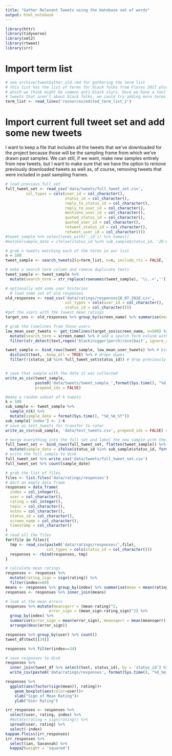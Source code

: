 ```yaml
---
title: "Gather Relevant Tweets using the Hatebase set of words"
output: html_notebook
---
```


```r
library(httr)
library(tidyverse)
library(xml2)
library(rtweet)
library(irr)
```


# Import term list
```r
# see archive/tweetGather_old.rmd for gathering the term list
# this list has the list of terms for black folks from Flores 2017 plus some extra terms 
# which we think might be common anti-black slurs. Once we have a tool for separating out 
# tweets that aren't about black folks, we could try adding more terms
term_list <- read_lines('resources/edited_term_list_2')
```

# Import current full tweet set and add some new tweets
I want to keep a file that includes all the tweets that we've downloaded for the project because those will be the sampling frame from which we've drawn past samples. We can still, if we want, make new samples entirely from new tweets, but I want to make sure that we have the option to remove previously downloaded tweets as well as, of course, removing tweets that were included in past sampling frames.
```r
# load previous full set
full_tweet_set <- read_csv('data/tweets/full_tweet_set.csv', 
         col_types = cols(user_id = col_character(),
                          status_id = col_character(),
                          reply_to_status_id = col_character(),
                          reply_to_user_id = col_character(),
                          mentions_user_id = col_character(),
                          quoted_status_id = col_character(),
                          quoted_user_id = col_character(),
                          retweet_status_id = col_character(),
                          retweet_user_id = col_character()))
#tweet_sample %>% select(ends_with('_id')) %>% names()
#mutate(sample_date = ifelse(status_id %in% sub_sample$status_id, '20-07-2018',sample_date)) %>% write_csv('data/tweets/full_tweet_set.csv')
```


```r
# grab n tweets matching each of the terms in our list
n = 100
tweet_sample <- search_tweets2(q=term_list, n=n, include_rts = FALSE, lang = "en")

# make a search term column and remove duplicate texts
tweet_sample <- tweet_sample %>% 
  mutate(search_term = str_replace(rownames(tweet_sample), '\\..+',''))

# optionally add some user histories
  # load some set of old responses
old_responses <- read_csv('data/ratings/responses18_07_2018.csv', 
                          col_types = cols(user_id = col_character(),
                          status_id = col_character()))
#get the users with the lowest mean ratings
target_sns <- old_responses %>% group_by(screen_name) %>% summarise(mean = mean(mean)) %>% arrange(mean) %>% head(3)

# grab the timelines from those users
low_mean_user_tweets <- get_timelines(target_sns$screen_name, n=500) %>%
  mutate(search_term = screen_name) %>% # add a search term colunm with the screen_name
  filter(str_detect(text,regex('black|nigger|porch|race|bait', ignore_case = T)), is.na(`retweet_created_at`)) #filter to some relavent terms

tweet_sample <- bind_rows(tweet_sample, low_mean_user_tweets) %>% # bind with tweet sample
  distinct(text, .keep_all = TRUE) %>% # drope dupes
  filter(!(status_id %in% full_tweet_set$status_id)) # drop previously collected tweets


# save that sample with the date it was collected
write_as_csv(tweet_sample, 
             paste0('data/tweets/tweet_sample_',format(Sys.time(), "%d_%m_%Y"),'.csv'), 
             prepend_ids = FALSE)

```


```r
#make a random subset of k tweets
k = 100
sub_sample <- tweet_sample %>% 
  sample_n(k) %>% 
  mutate(sample_date = format(Sys.time(), "%d_%m_%Y"))
sub_sample['index'] <- 1:k
# save as test_tweets for transfer to rater
write_as_csv(sub_sample, 'data/test_tweets.csv', prepend_ids = FALSE) # save sample as csv

# merge everything into the full set and label the new sample with the date
full_tweet_set <- bind_rows(full_tweet_set, flatten(tweet_sample)) %>% 
  mutate(sample_date = ifelse(status_id %in% sub_sample$status_id, format(Sys.time(), "%d_%m_%Y"),sample_date))
# write the full sample to disk
full_tweet_set %>% write_csv('data/tweets/full_tweet_set.csv')
full_tweet_set %>% count(sample_date)
```


```r
# grab the list of files
files <- list.files('data/ratings/responses')
# dart an empty data frame
responses = data_frame(
  index = col_integer(),
  user = col_character(),
  rating = col_integer(),
  topic = col_character(),
  notes = col_character(),
  status_id = col_character(),
  screen_name = col_character(),
  timestamp = col_character()
)
# read all the files
for(file in files){
  tmp <- read_csv(paste0('data/ratings/responses/',file), 
                  col_types = cols(status_id = col_character()))
  responses <- rbind(responses, tmp)
}

# calculate mean ratings
responses <- responses %>% 
  mutate(rating_sign = sign(rating)) %>%
  filter(index<=60)
means <- responses %>% group_by(index) %>% summarise(mean = mean(rating), sd = sd(rating), mean_sign = mean(rating_sign))
responses <- responses %>% inner_join(means)

# look at the mean errors
responses %>% mutate(meansqerr = (mean-rating)^2,
                   error_sign = (mean_sign-rating_sign)^2) %>% 
  group_by(index) %>% 
  summarise(error_sign = mean(error_sign), meansqerr = mean(meansqerr)) %>% 
  arrange(desc(error_sign))

responses %>% group_by(user) %>% count()
tweet_df$text[[34]]

responses %>% filter(index==34)

# save responses to disk
responses %>% 
  inner_join(tweet_df %>% select(text, status_id), by = 'status_id') %>%
  write_csv(paste0('data/ratings/responses', format(Sys.time(), "%d_%m_%Y"),'.csv'))
```

```r
responses %>%
  ggplot(aes(factor(sign(mean)), rating))+
    geom_boxplot(aes(color=user))+
    xlab("Sign of Mean Rating")+
    ylab("User Rating")
```

```r
irr_responses <- responses %>% 
  select(user, rating, index) %>%
  #mutate(rating = sign(rating)) %>%
  spread(user, rating) %>% 
  select(-index)
kappam.fleiss(irr_responses)
irr_responses %>% 
  select(ian, Savannah) %>% 
  kappa2(weight = 'squared')
```
